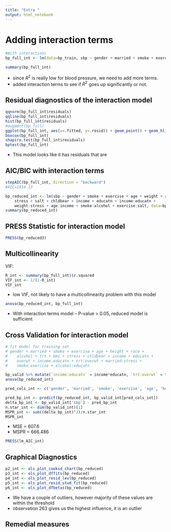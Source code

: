 ```yaml
---
title: "Extra "
output: html_notebook
---
```

# Adding interaction terms 


```r
#With interactions
bp_full_int <- lm(data=bp_train, sbp ~ gender + married + smoke + exercise + age + weight + height + race + alcohol + trt  + stress + salt + chldbear + income + educatn + overwt + income:educatn + gender:chldbear + weight:gender + height:gender)

summary(bp_full_int)
```

- since $R^2$ is really low for blood pressure, we need to add more terms. 
- added interaction terms to see if $R^2$ goes up significantly or not.


## Residual diagnostics of the interaction model

```r
qqnorm(bp_full_int$residuals)
qqline(bp_full_int$residuals)
hist(bp_full_int$residuals)
#augment(bp_full)
ggplot(bp_full_int, aes(x=.fitted, y=.resid)) + geom_point() + geom_hline(yintercept = 0)
boxcox(bp_full_int)
shapiro.test(bp_full_int$residuals)
bptest(bp_full_int)
```
- This model looks like it has residuals that are


## AIC/BIC with interaction terms
```r
stepAIC(bp_full_int, direction = "backward")
#AIC=1934.13
```



```r
bp_reduced_int <- lm(sbp ~ gender + smoke + exercise + age + weight + alcohol + trt + 
    stress + salt + chldbear + income + educatn + income:educatn + 
    weight:stress + age:income + smoke:alcohol + exercise:salt, data=bp_train)
summary(bp_reduced_int)
```

## PRESS Statistic for interaction model

```r
PRESS(bp_reduced3)
```




## Multicollinearity
VIF:
```r
R_int <- summary(bp_full_int)$r.squared
VIF_int <- 1/(1-R_int)
VIF_int
```
- low VIF, not likely to have a multicollinearity problem with this model

```r
anova(bp_reduced_int, bp_full_int)
```
- With interaction terms model -- P-value > 0.05, reduced model is sufficient


## Cross Validation for interaction model
```r
# fit model for training set
# gender + married + smoke + exercise + age + height + race + 
#    alcohol + trt + bmi + stress + chldbear + income + educatn + 
#    overwt + income:educatn + trt:overwt + married:stress + 
#    smoke:exercise + alcohol:educatn

bp_valid %>% mutate(`income:educatn` = income*educatn, `trt:overwt` = trt*overwt, `married:stress` = married*stress, `smoke:exercise` = smoke*exercise, `alcohol:educatn` = alcohol*educatn) -> bp_valid_int
anova(bp_reduced_int)

pred_cols_int <- c('gender', 'married', 'smoke', 'exercise', 'age', 'height', 'race', 'alcohol' , 'trt', 'bmi', 'stress', 'chldbear', 'income', 'educatn', 'overwt', 'income:educatn', 'trt:overwt', 'smoke:exercise', 'alcohol:educatn')

pred_bp_int <- predict(bp_reduced_int, bp_valid_int[pred_cols_int])
delta_bp_int <- bp_valid_int['sbp'] - pred_bp_int
n.star_int <- dim(bp_valid_int)[1]
MSPR_int <- sum((delta_bp_int)^2)/n.star_int 
MSPR_int
```

- MSE = 607.6
- MSPR = 666.486


```r
PRESS(lm_AIC_int)
```


## Graphical Diagnostics 

```r
p2_int <- ols_plot_cooksd_chart(bp_reduced)
p3_int <- ols_plot_dffits(bp_reduced)
p4_int <- ols_plot_resid_lev(bp_reduced)
p5_int <- ols_plot_resid_stud_fit(bp_reduced)
p6_int <- ols_plot_dfbetas(bp_reduced)
```
- We have a couple of outliers, however majority of these values are within
the threshold 
- observation 263 gives us the highest influence, it is an outlier


## Remedial measures


